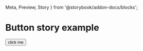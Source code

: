   Meta,
  Preview,
  Story
} from '@storybook/addon-docs/blocks';

<Meta
  title="MDX|child/grandchild/examples"
/>

# Button story example

<Preview withToolbar>
  <Story name="click me story">
    <button>click me</button>
  </Story>
</Preview>